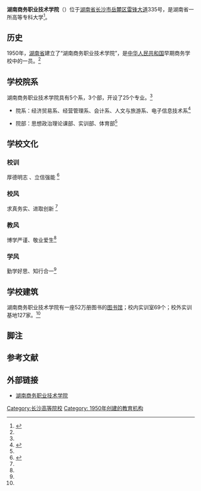 {{primarysources|time=2019-01-24T03:35:20+00:00}}
{{高校
|名称            = 湖南商务职业技术学院
|外文名          = Hunan Vocational College of Commerce 
|图像            = [[Image:Hunan_Vocational_College_of_Commerce_logo.jpg|250px]]
|图像说明        = 校徽
|校训            = 厚德明志、立信强能
|建校            = 1950年
|闭校            = 
|校庆日          = 
|类型            = [[公立大学|公立大学]] 
|书记            = 周忠新
|校长            = 
|院长            = 孔军山<!-- 大专为院长 -->
|教师            = 239人
|职工            = 163人
|学生            = 7528人
|地址            ={{CHN}}[[湖南省|湖南省]][[长沙市|长沙市]][[岳麓区|岳麓区]][[雷锋大道|雷锋大道]]335号
|校园环境        = 市区 
|面积            = 428亩
|老校名          = 
|体育项目        = 
|代表色          = <!--示例：[[紫色|紫色]]和[[金色|金色]] {{Color box|#232176}}{{Color box|#E2AF2D}} -->
|昵称            = 
|吉祥物          = 
|隶属            = [[湖南省教育厅|湖南省教育厅]]
|邮编            = 410205
|网站            = [http://www.hnswxy.com/index.aspx 湖南商务职业技术学院]
|标志            = <!-- [[Image:|225px]]-->
|脚注            = 
}}
'''湖南商务职业技术学院'''（{{lang-en|'''Hunan Vocational College of Commerce'''}}）位于[[湖南省|湖南省]][[长沙市|长沙市]][[岳麓区|岳麓区]][[雷锋大道|雷锋大道]]335号，是湖南省一所高等专科大学<ref name=" hcs">{{cite web|url=http://www.hnswxy.com/introduct/nav_2_4.aspx|title=学院概况|accessdate=2012年|work=|publisher=湖南商务职业技术学院|language=zh-cn|deadurl=yes|archiveurl=https://web.archive.org/web/20120523101508/http://www.hnswxy.com/introduct/nav_2_4.aspx|archivedate=2012-05-23}}</ref>。

== 历史 ==
1950年，[[湖南省|湖南省]]建立了“湖南商务职业技术学院”，是[[中华人民共和国|中华人民共和国]]早期商务学校中的一员。<ref name=" hcs" />

== 学校院系 ==
湖南商务职业技术学院具有5个系，3个部，开设了25个专业。<ref name=" hcs" />

*院系：经济贸易系、经营管理系、会计系、人文与旅游系、电子信息技术系<ref name="vms ">{{cite web|url=http://www.hnswxy.com/introduct/nav_2_7.aspx|title=组织机构|accessdate=2012年|work=|publisher=湖南商务职业技术学院|language=zh-cn|deadurl=yes|archiveurl=https://web.archive.org/web/20120419155056/http://www.hnswxy.com/introduct/nav_2_7.aspx|archivedate=2012-04-19}}</ref>

*院部：思想政治理论课部、实训部、体育部<ref name="vms " />

== 学校文化 ==
=== 校训 ===
厚德明志{{noteTag|1=“厚德”出自《[[易经|易经]]》：“地势坤，君子以厚德载物。”；“明志”出自[[三国|三国]][[蜀国|蜀国]][[诸葛亮|诸葛亮]]《[[诫子书|诫子书]]》：“非淡泊无以明志，非宁静无以致远”。 }} 、立信强能{{noteTag|1=“立信”出自《[[论语|论语]]》：“自古皆有死，人无信不立。”}} <ref name="hns ">{{cite web|url=http://www.hnswxy.com/introduct/nav_2_8.aspx|title=湖南商务职业技术学院校训、校风、教风、学风、院歌|accessdate=2012年|work=|publisher=湖南商务职业技术学院|language=zh-cn|deadurl=yes|archiveurl=https://web.archive.org/web/20120419151037/http://www.hnswxy.com/introduct/nav_2_8.aspx|archivedate=2012-04-19}}</ref>

=== 校风 ===
求真务实、进取创新 <ref name="hns " />

=== 教风 ===
博学严谨、敬业爱生<ref name="hns " />

=== 学风 ===
勤学好思、知行合一<ref name="hns " />

== 学校建筑 ==
湖南商务职业技术学院有一座52万册图书的[[图书馆|图书馆]]；校内实训室69个；校外实训基地127家。<ref name=" hcs" />

==脚注==
<div class="references-small">
{{NoteFoot}}
</div>

==参考文献==
<div class="references-small">
<references></references>
</div>

==外部链接==
*[https://web.archive.org/web/20120409001606/http://www.hnswxy.com/index.aspx 湖南商务职业技术学院]

{{湖南省高等院校}}

[[Category:长沙高等院校|Category:长沙高等院校]]
[[Category:_1950年创建的教育机构|Category: 1950年创建的教育机构]]